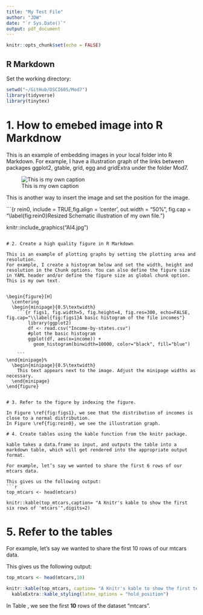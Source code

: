 ```yaml
---
title: "My Test File"
author: "JDW"
date: "`r Sys.Date()`"
output: pdf_document
---
```


```r
knitr::opts_chunk$set(echo = FALSE)
```

## R Markdown

Set the working directory:

```r
setwd("~/GitHub/DSCI605/Mod7")
library(tidyverse)
library(tinytex)
```

# 1. How to emebed image into R Markdnow

This is an example of embedding images in your local folder into R Markdown.
For example, I have a illustration graph of the links between packages ggplot2, gtable, grid, egg and gridExtra under the folder Mod7. 

![This is my own caption](Histogram_png.png)

This is another way to insert the image and set the position for the image.

```{r rein0, include = TRUE,fig.align = 'center', out.width = "50%", fig.cap = "\\label{fig:rein0}Resized Schematic illustration of my own file."}

knitr::include_graphics("AI4.jpg")
```

# 2. Create a high quality figure in R Markdown

This is an example of plotting graphs by setting the plotting area and resolution.
For example, I create a histogram below and set the width, height and resolution in the Chunk options. You can also define the figure size in YAML header and/or define the figure size as global chunk option. This is my own text.


\begin{figure}[H]
  \centering
  \begin{minipage}{0.5\textwidth}
    ```{r figs1, fig.width=5, fig.height=4, fig.res=300, echo=FALSE,    fig.cap="\\label{fig:figs1}A basic histogram of the file incomes"}
        library(ggplot2)
        df <- read.csv("Income-by-states.csv")
        #plot the basic histogram
        ggplot(df, aes(x=income)) + 
          geom_histogram(binwidth=10000, color="black", fill="blue")

    ```
\end{minipage}%
  \begin{minipage}{0.5\textwidth}
    This text appears next to the image. Adjust the minipage widths as necessary.
  \end{minipage}
\end{figure}


# 3. Refer to the figure by indexing the figure.

In Figure \ref{fig:figs1}, we see that the distribution of incomes is close to a normal distribution.
In Figure \ref{fig:rein0}, we see the illustration graph.

# 4. Create tables using the kable function from the knitr package.

kable takes a data.frame as input, and outputs the table into a markdown table, which will get rendered into the appropriate output format.

For example, let’s say we wanted to share the first 6 rows of our mtcars data.

This gives us the following output:
```r
top_mtcars <- head(mtcars)

knitr::kable(top_mtcars,caption= "A Knitr's kable to show the first six rows of 'mtcars'",digits=2)

```

# 5. Refer to the tables


For example, let’s say we wanted to share the first 10 rows of our mtcars data.

This gives us the following output:
```r
top_mtcars <- head(mtcars,10)

knitr::kable(top_mtcars, caption= "A Knitr's kable to show the first ten rows of 'mtcars'", digits=2) %>%
  kableExtra::kable_styling(latex_options = "hold_position")

```

In Table \ref{tab:tbl1}, we see the first **10** rows  of the dataset "mtcars".

